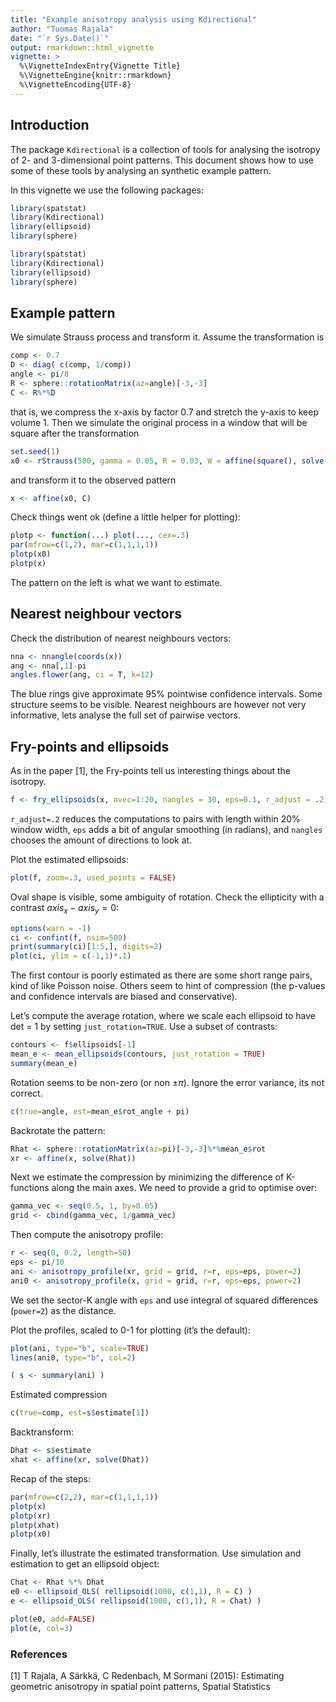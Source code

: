 ```yaml
---
title: "Example anisotropy analysis using Kdirectional"
author: "Tuomas Rajala"
date: "`r Sys.Date()`"
output: rmarkdown::html_vignette
vignette: >
  %\VignetteIndexEntry{Vignette Title}
  %\VignetteEngine{knitr::rmarkdown}
  %\VignetteEncoding{UTF-8}
---
```


## Introduction
The package `Kdirectional` is a collection of tools for analysing the isotropy of 2- and 3-dimensional point patterns. This document shows how to use some of these tools by analysing an synthetic example pattern.

In this vignette we use the following packages:
```r
library(spatstat)
library(Kdirectional)
library(ellipsoid)
library(sphere)
```

```r
library(spatstat)
library(Kdirectional)
library(ellipsoid)
library(sphere)
```



## Example pattern
We simulate Strauss process and transform it. Assume the transformation is 

```r
comp <- 0.7
D <- diag( c(comp, 1/comp))
angle <- pi/8
R <- sphere::rotationMatrix(az=angle)[-3,-3]
C <- R%*%D
```

that is, we compress the x-axis by factor 0.7 and stretch the y-axis to keep volume 1. Then we simulate the original process in a window that will be square after the transformation

```r
set.seed(1)
x0 <- rStrauss(500, gamma = 0.05, R = 0.03, W = affine(square(), solve(C)))
```

and transform it to the observed pattern
```r
x <- affine(x0, C)
```

Check things went ok (define a little helper for plotting):

```r
plotp <- function(...) plot(..., cex=.3)
par(mfrow=c(1,2), mar=c(1,1,1,1))
plotp(x0)
plotp(x)
```

The pattern on the left is what we want to estimate.


## Nearest neighbour vectors
Check the distribution of nearest neighbours vectors:
```r
nna <- nnangle(coords(x))
ang <- nna[,1]-pi
angles.flower(ang, ci = T, k=12)
```

The blue rings give approximate 95% pointwise confidence intervals. Some structure seems to be visible. Nearest neighbours are however not very informative, lets analyse the full set of pairwise vectors.

## Fry-points and ellipsoids
As in the paper [1], the Fry-points tell us interesting things about the isotropy. 

```r
f <- fry_ellipsoids(x, nvec=1:20, nangles = 30, eps=0.1, r_adjust = .2)
```

`r_adjust=.2` reduces the computations to pairs with length within 20% window width, `eps` adds a bit of angular smoothing (in radians), and `nangles` chooses the amount of directions to look at. 

Plot the estimated ellipsoids:

```r
plot(f, zoom=.3, used_points = FALSE)
```

Oval shape is visible, some ambiguity of rotation. Check the ellipticity with a contrast $axis_x-axis_y=0$:

```r
options(warn = -1)
ci <- confint(f, nsim=500)
print(summary(ci)[1:5,], digits=2)
plot(ci, ylim = c(-1,1)*.1)
```

The first contour is poorly estimated as there are some short range pairs, kind of like Poisson noise. Others seem to hint of compression (the p-values and confidence intervals are biased and conservative). 

Let's compute the average rotation, where we scale each ellipsoid to have det = 1 by setting `just_rotation=TRUE`. Use a subset of contrasts:

```r
contours <- f$ellipsoids[-1]
mean_e <- mean_ellipsoids(contours, just_rotation = TRUE)
summary(mean_e)
```
Rotation seems to be non-zero (or non $\pm\pi$). Ignore the error variance, its not correct. 

```r
c(true=angle, est=mean_e$rot_angle + pi)
```

Backrotate the pattern:

```r
Rhat <- sphere::rotationMatrix(az=pi)[-3,-3]%*%mean_e$rot 
xr <- affine(x, solve(Rhat))
```

Next we estimate the compression by minimizing the difference of K-functions along the main axes. We need to provide a grid to optimise over:

```r
gamma_vec <- seq(0.5, 1, by=0.05)
grid <- cbind(gamma_vec, 1/gamma_vec)
```

Then compute the anisotropy profile:

```r
r <- seq(0, 0.2, length=50)
eps <- pi/10
ani <- anisotropy_profile(xr, grid = grid, r=r, eps=eps, power=2)
ani0 <- anisotropy_profile(x, grid = grid, r=r, eps=eps, power=2)
```

We set the sector-K angle with `eps` and use integral of squared differences (`power=2`) as the distance.

Plot the profiles, scaled to 0-1 for plotting (it's the default):

```r
plot(ani, type="b", scale=TRUE)
lines(ani0, type="b", col=2)
```

```r
( s <- summary(ani) )
```

Estimated compression

```r
c(true=comp, est=s$estimate[1])
```


Backtransform:

```r
Dhat <- s$estimate
xhat <- affine(xr, solve(Dhat))
```

Recap of the steps:

```r
par(mfrow=c(2,2), mar=c(1,1,1,1))
plotp(x)
plotp(xr)
plotp(xhat)
plotp(x0)
```

Finally, let's illustrate the estimated transformation. Use simulation and estimation to get an ellipsoid object:

```r
Chat <- Rhat %*% Dhat
e0 <- ellipsoid_OLS( rellipsoid(1000, c(1,1), R = C) )
e <- ellipsoid_OLS( rellipsoid(1000, c(1,1), R = Chat) )
```

```r
plot(e0, add=FALSE)
plot(e, col=3)
```



### References

[1] T Rajala, A Särkkä, C Redenbach, M Sormani (2015): Estimating geometric anisotropy in spatial point patterns, Spatial Statistics







